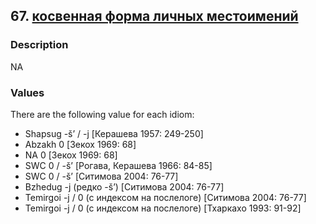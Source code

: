 ## 67. <a href =  'https://agricolamz.github.io/The_Circassian_Isoglosses_Database/67.html'>косвенная форма личных местоимений</a>
### Description

NA


### Values
There are the following value for each idiom:

* Shapsug -š' / -j [Керашева 1957: 249-250]
* Abzakh 0 [Зекох 1969: 68]
* NA 0 [Зекох 1969: 68]
* SWC 0 / -š' [Рогава, Керашева 1966: 84-85]
* SWC 0 / -š' [Ситимова 2004: 76-77]
* Bzhedug -j (редко -š') [Ситимова 2004: 76-77]
* Temirgoi -j / 0 (с индексом на послелоге) [Ситимова 2004: 76-77]
* Temirgoi -j / 0 (с индексом на послелоге) [Тхаркахо 1993: 91-92]

